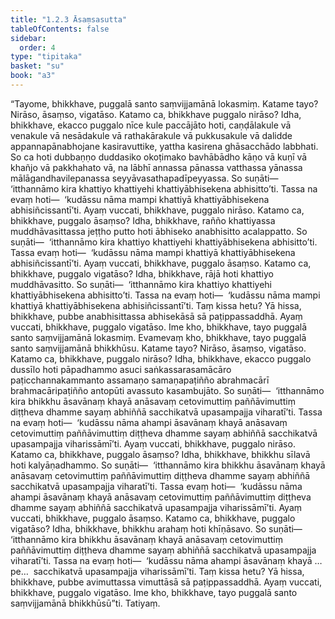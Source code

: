 ```yaml
---
title: "1.2.3 Āsaṃsasutta"
tableOfContents: false
sidebar:
  order: 4
type: "tipitaka"
basket: "su"
book: "a3"
---
```



<DynamicBreadcrumb />

<Division number="13" book="a3">

<Paragraph number="47" book="a3">
“Tayome, bhikkhave, puggalā santo saṃvijjamānā lokasmiṃ. Katame tayo? Nirāso, āsaṃso, vigatāso. Katamo ca, bhikkhave puggalo nirāso? Idha, bhikkhave, ekacco puggalo nīce kule paccājāto hoti, caṇḍālakule vā venakule vā nesādakule vā rathakārakule vā pukkusakule vā dalidde appannapānabhojane kasiravuttike, yattha kasirena ghāsacchādo labbhati. So ca hoti dubbaṇṇo duddasiko okoṭimako bavhābādho kāṇo vā kuṇī vā khañjo vā pakkhahato vā, na lābhī annassa pānassa vatthassa yānassa mālāgandhavilepanassa seyyāvasathapadīpeyyassa. So suṇāti—  ‘itthannāmo kira khattiyo khattiyehi khattiyābhisekena abhisitto’ti. Tassa na evaṃ hoti—  ‘kudāssu nāma mampi khattiyā khattiyābhisekena abhisiñcissantī’ti. Ayaṃ vuccati, bhikkhave, puggalo nirāso.
</Paragraph>

<Paragraph number="48" book="a3">
Katamo ca, bhikkhave, puggalo āsaṃso? Idha, bhikkhave, rañño khattiyassa muddhāvasittassa jeṭṭho putto hoti ābhiseko anabhisitto acalappatto. So suṇāti—  ‘itthannāmo kira khattiyo khattiyehi khattiyābhisekena abhisitto’ti. Tassa evaṃ hoti—  ‘kudāssu nāma mampi khattiyā khattiyābhisekena abhisiñcissantī’ti. Ayaṃ vuccati, bhikkhave, puggalo āsaṃso.
</Paragraph>

<Paragraph number="49" book="a3">
Katamo ca, bhikkhave, puggalo vigatāso? Idha, bhikkhave, rājā hoti khattiyo muddhāvasitto. So suṇāti—  ‘itthannāmo kira khattiyo khattiyehi khattiyābhisekena abhisitto’ti. Tassa na evaṃ hoti—  ‘kudāssu nāma mampi khattiyā khattiyābhisekena abhisiñcissantī’ti. Taṃ kissa hetu? Yā hissa, bhikkhave, pubbe anabhisittassa abhisekāsā sā paṭippassaddhā. Ayaṃ vuccati, bhikkhave, puggalo vigatāso. Ime kho, bhikkhave, tayo puggalā santo saṃvijjamānā lokasmiṃ.
</Paragraph>

<Paragraph number="50" book="a3">
Evamevaṃ kho, bhikkhave, tayo puggalā santo saṃvijjamānā bhikkhūsu. Katame tayo? Nirāso, āsaṃso, vigatāso. Katamo ca, bhikkhave, puggalo nirāso? Idha, bhikkhave, ekacco puggalo dussīlo hoti pāpadhammo asuci saṅkassarasamācāro paṭicchannakammanto assamaṇo samaṇapaṭiñño abrahmacārī brahmacāripaṭiñño antopūti avassuto kasambujāto. So suṇāti—  ‘itthannāmo kira bhikkhu āsavānaṃ khayā anāsavaṃ cetovimuttiṃ paññāvimuttiṃ diṭṭheva dhamme sayaṃ abhiññā sacchikatvā upasampajja viharatī’ti. Tassa na evaṃ hoti—  ‘kudāssu nāma ahampi āsavānaṃ khayā anāsavaṃ cetovimuttiṃ paññāvimuttiṃ diṭṭheva dhamme sayaṃ abhiññā sacchikatvā upasampajja viharissāmī’ti. Ayaṃ vuccati, bhikkhave, puggalo nirāso.
</Paragraph>

<Paragraph number="51" book="a3">
Katamo ca, bhikkhave, puggalo āsaṃso? Idha, bhikkhave, bhikkhu sīlavā hoti kalyāṇadhammo. So suṇāti—  ‘itthannāmo kira bhikkhu āsavānaṃ khayā anāsavaṃ cetovimuttiṃ paññāvimuttiṃ diṭṭheva dhamme sayaṃ abhiññā sacchikatvā upasampajja viharatī’ti. Tassa evaṃ hoti—  ‘kudāssu nāma ahampi āsavānaṃ khayā anāsavaṃ cetovimuttiṃ paññāvimuttiṃ diṭṭheva dhamme sayaṃ abhiññā sacchikatvā upasampajja viharissāmī’ti. Ayaṃ vuccati, bhikkhave, puggalo āsaṃso.
</Paragraph>

<Paragraph number="52" book="a3">
Katamo ca, bhikkhave, puggalo vigatāso? Idha, bhikkhave, bhikkhu arahaṃ hoti khīṇāsavo. So suṇāti—  ‘itthannāmo kira bhikkhu āsavānaṃ khayā anāsavaṃ cetovimuttiṃ paññāvimuttiṃ diṭṭheva dhamme sayaṃ abhiññā sacchikatvā upasampajja viharatī’ti. Tassa na evaṃ hoti—  ‘kudāssu nāma ahampi āsavānaṃ khayā …pe…  sacchikatvā upasampajja viharissāmī’ti. Taṃ kissa hetu? Yā hissa, bhikkhave, pubbe avimuttassa vimuttāsā sā paṭippassaddhā. Ayaṃ vuccati, bhikkhave, puggalo vigatāso. Ime kho, bhikkhave, tayo puggalā santo saṃvijjamānā bhikkhūsū”ti.

</Paragraph>
</Division>

<Paragraph number="53" type="center" book="a3">
Tatiyaṃ.
</Paragraph>